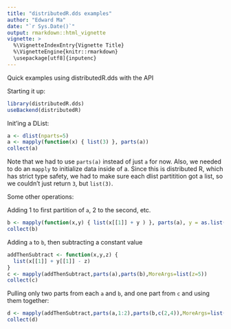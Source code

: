 ```yaml
---
title: "distributedR.dds examples"
author: "Edward Ma"
date: "`r Sys.Date()`"
output: rmarkdown::html_vignette
vignette: >
  %\VignetteIndexEntry{Vignette Title}
  %\VignetteEngine{knitr::rmarkdown}
  \usepackage[utf8]{inputenc}
---
```


Quick examples using distributedR.dds with the API

Starting it up:
```r
library(distributedR.dds)
useBackend(distributedR)
```

Init'ing a DList:
```r
a <- dlist(nparts=5)
a <- mapply(function(x) { list(3) }, parts(a))
collect(a)
```

Note that we had to use `parts(a)` instead of just `a` for now. Also, we needed to do an `mapply` to initialize data inside of a. Since this is distributed R, which has strict type safety, we had to make sure each dlist partitition got a list, so we couldn't just return `3`, but `list(3)`.

Some other operations:

Adding 1 to first partition of `a`, 2 to the second, etc.
```r
b <- mapply(function(x,y) { list(x[[1]] + y ) }, parts(a), y = as.list(1:5))
collect(b)
```

Adding `a` to `b`, then subtracting a constant value
```r
addThenSubtract <- function(x,y,z) {
  list(x[[1]] + y[[1]] - z)
}
c <- mapply(addThenSubtract,parts(a),parts(b),MoreArgs=list(z=5))
collect(c)
```

Pulling only two parts from each `a` and `b`, and one part from `c` and using them together:
```r
d <- mapply(addThenSubtract,parts(a,1:2),parts(b,c(2,4)),MoreArgs=list(z=collect(c,1)[[1]]))
collect(d)
```
